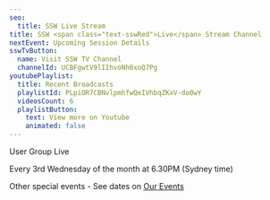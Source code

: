```yaml
---
seo:
  title: SSW Live Stream
title: SSW <span class="text-sswRed">Live</span> Stream Channel
nextEvent: Upcoming Session Details
sswTvButton:
  name: Visit SSW TV Channel
  channelId: UCBFgwtV9lIIhvoNh0xoQ7Pg
youtubePlaylist:
  title: Recent Broadcasts
  playlistId: PLpiOR7CBNvlpmhfwQeIVhbqZKxV-do0wY
  videosCount: 6
  playlistButton:
    text: View more on Youtube
    animated: false
---
```


User Group Live

Every 3rd Wednesday of the month at 6.30PM (Sydney time)

Other special events - See dates on [Our Events](https://www.ssw.com.au/events/)
